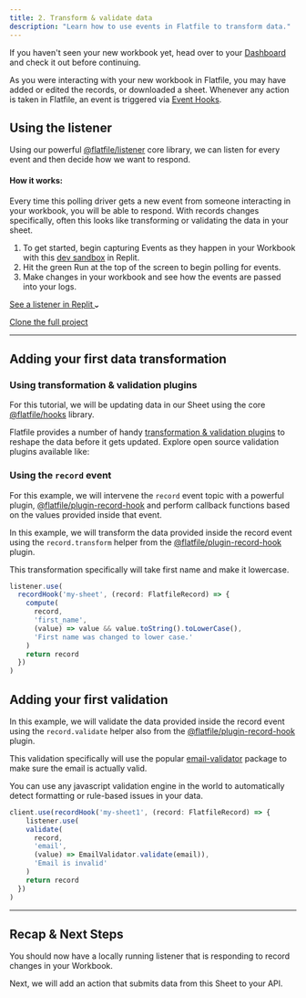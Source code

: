 ```yaml
---
title: 2. Transform & validate data
description: "Learn how to use events in Flatfile to transform data."
---
```


<Info>If you haven't seen your new workbook yet, head over to your [Dashboard](https://platform.flatfile.com) and check it out before continuing.</Info>

As you were interacting with your new workbook in Flatfile, you may have added or edited the records, or downloaded a sheet. 
Whenever any action is taken in Flatfile, an event is triggered via <Tooltip tip="Learn more about Events">[Event Hooks](../concepts/events)</Tooltip>. 

## Using the listener 

Using our powerful [@flatfile/listener](../core-libraries/listener) core library, we can listen for every event and then decide how we want to respond.

#### How it works:

Every time this polling driver gets a new event from someone interacting in your workbook, you will be able to 
respond. With records changes specifically, often this looks like transforming or validating the data in your sheet.

1. To get started, begin capturing Events as they happen in your Workbook with this [dev sandbox](https://replit.com/@flatfile/get-started#index.ts) in Replit. 
2. Hit the green Run at the top of the screen to begin polling for events.
3. Make changes in your workbook and see how the events are passed into your logs.


<a target="_blank" class="group px-4 py-1.5 relative inline-flex items-center rounded-full shadow-sm text-sm font-medium" 
href="https://replit.com/@flatfile/get-started#index.ts">
    <span class="absolute inset-0 bg-primary-dark rounded-full group-hover:opacity-[0.9]"></span>
    <span class="z-10 mr-2 text-white">See a listener in Replit</span>
    <svg width="6" height="3" class="h-2 overflow-visible -rotate-90 text-white" aria-hidden="true"><path d="M0 0L3 3L6 0" fill="none" stroke="currentColor" stroke-width="1.5" stroke-linecap="round"></path></svg>
</a>

<a target="_blank" href="https://github.com/FlatFilers" class="font-medium hover:text-primary dark:hover:text-primary-light py-1.5 mx-4">Clone the full project</a>

---

## Adding your first data transformation

### Using transformation & validation plugins

For this tutorial, we will be updating data in our Sheet using the core [@flatfile/hooks](../core-libraries/hooks) library.

Flatfile provides a number of handy [transformation & validation plugins](https://plugins.flatfile.com) to reshape the data before it gets updated. Explore open source validation plugins available like:

<CardGroup cols={3}>
  <Card color="#CB3837" title="@flatfile/plugin-autocast" icon="npm" href="https://plugins.flatfile.com">
  </Card>
  <Card color="#CB3837" title="@flatfile/plugin-pretty-dates" icon="npm" href="https://plugins.flatfile.com">
  </Card>
  <Card color="#CB3837" title="@flatfile/plugin-addresses" icon="npm" href="https://plugins.flatfile.com">
  </Card>
</CardGroup>

### Using the `record` event

For this example, we will intervene the `record` event topic with a powerful plugin, [@flatfile/plugin-record-hook](https://www.npmjs.com/package/@flatfile/plugin-record-hook) and perform callback functions
based on the values provided inside that event.

In this example, we will transform the data provided inside the record event using the `record.transform` helper 
from the [@flatfile/plugin-record-hook](https://www.npmjs.com/package/@flatfile/plugin-record-hook) plugin.

This transformation specifically will take first name and make it lowercase.

```jsx
listener.use(
  recordHook('my-sheet', (record: FlatfileRecord) => {
    compute(
      record,
      'first_name',
      (value) => value && value.toString().toLowerCase(),
      'First name was changed to lower case.'
    )
    return record
  })
)
```

## Adding your first validation

In this example, we will validate the data provided inside the record event using the `record.validate` helper 
also from the [@flatfile/plugin-record-hook](https://www.npmjs.com/package/@flatfile/plugin-record-hook) plugin.

This validation specifically will use the popular [email-validator](https://www.npmjs.com/package/email-validator) package 
to make sure the email is actually valid.

<Tip>
You can use any javascript validation engine in the world to automatically detect formatting or rule-based issues 
in your data.
</Tip>


```jsx
client.use(recordHook('my-sheet1', (record: FlatfileRecord) => {
	listener.use(
    validate(
      record,
      'email',
      (value) => EmailValidator.validate(email)),
      'Email is invalid'
    )
    return record
  })
)
```

---

## Recap & Next Steps

You should now have a locally running listener that is responding to record changes in your Workbook.

Next, we will add an action that submits data from this Sheet to your API.

